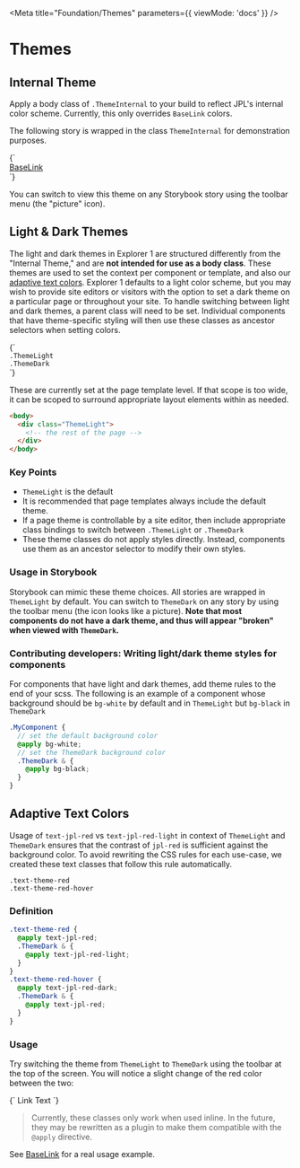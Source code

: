 
<Meta title="Foundation/Themes" parameters={{ viewMode: 'docs' }} />

# Themes

## Internal Theme

Apply a body class of `.ThemeInternal` to your build to reflect JPL's internal color scheme. Currently, this only overrides `BaseLink` colors.

The following story is wrapped in the class `ThemeInternal` for demonstration purposes.

<Canvas>
  <Story name="Internal">
    {`
      <div class="ThemeInternal">
        <!-- BaseLink -->
        <div>
          <a
            href="#"
            target=""
            rel=""
            class="BaseLink group cursor-pointer -secondary text-subtitle text-theme-red can-hover:hover:text-theme-red-hover"
          >
            BaseLink
          </a>
        </div>
        <!-- /BaseLink -->
      </div>
    `}
  </Story>
</Canvas>

You can switch to view this theme on any Storybook story using the toolbar menu (the "picture" icon).

## Light & Dark Themes

The light and dark themes in Explorer 1 are structured differently from the "Internal Theme," and are **not intended for use as a body class**. These themes are used to set the context per component or template, and also our [adaptive text colors](#adaptive-text-colors). Explorer 1 defaults to a light color scheme, but you may wish to provide site editors or visitors with the option to set a dark theme on a particular page or throughout your site. To handle switching between light and dark themes, a parent class will need to be set. Individual components that have theme-specific styling will then use these classes as ancestor selectors when setting colors.

<Story name="Light and Dark">
  {`
    <div class="py-4">
      <div><code>.ThemeLight</code></div>
      <div><code>.ThemeDark</code></div>
    </div>
  `}
</Story>

These are currently set at the page template level. If that scope is too wide, it can be scoped to surround appropriate layout elements within as needed.

```html
<body>
  <div class="ThemeLight">
    <!-- the rest of the page -->
  </div>
</body>
```

### Key Points

- `ThemeLight` is the default
- It is recommended that page templates always include the default theme.
- If a page theme is controllable by a site editor, then include appropriate class bindings to switch between `.ThemeLight` or `.ThemeDark`
- These theme classes do not apply styles directly. Instead, components use them as an ancestor selector to modify their own styles.

### Usage in Storybook

Storybook can mimic these theme choices. All stories are wrapped in `ThemeLight` by default. You can switch to `ThemeDark` on any story by using the toolbar menu (the icon looks like a picture). **Note that most components do not have a dark theme, and thus will appear "broken" when viewed with `ThemeDark`.**

### Contributing developers: Writing light/dark theme styles for components

For components that have light and dark themes, add theme rules to the end of your scss. The following is an example of a component whose background should be `bg-white` by default and in `ThemeLight` but `bg-black` in `ThemeDark`

```scss
.MyComponent {
  // set the default background color
  @apply bg-white;
  // set the ThemeDark background color
  .ThemeDark & {
    @apply bg-black;
  }
}
```

## Adaptive Text Colors

Usage of `text-jpl-red` vs `text-jpl-red-light` in context of `ThemeLight` and `ThemeDark` ensures that the contrast of `jpl-red` is sufficient against the background color. To avoid rewriting the CSS rules for each use-case, we created these text classes that follow this rule automatically.

```
.text-theme-red
.text-theme-red-hover
```

### Definition

```css
.text-theme-red {
  @apply text-jpl-red;
  .ThemeDark & {
    @apply text-jpl-red-light;
  }
}
.text-theme-red-hover {
  @apply text-jpl-red-dark;
  .ThemeDark & {
    @apply text-jpl-red;
  }
}
```

### Usage

Try switching the theme from `ThemeLight` to `ThemeDark` using the toolbar at the top of the screen. You will notice a slight change of the red color between the two:

<Canvas>
  <Story name="Adaptive Text Colors">
    {`
      <a class="cursor-pointer font-bold text-theme-red can-hover:hover:text-theme-red-hover">
        Link Text
      </a>
    `}
  </Story>
</Canvas>

> Currently, these classes only work when used inline. In the future, they may be rewritten as a
> plugin to make them compatible with the `@apply` directive.

See [BaseLink](?path=/docs/components-base-baselink--primary-link) for a real usage example.

